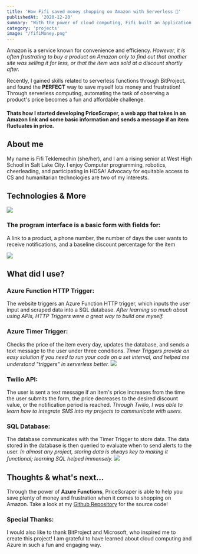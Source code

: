 ```yaml
---
title: 'How Fifi saved money shopping on Amazon with Serverless 🛒'
publishedAt: '2020-12-20'
summary: "With the power of cloud computing, Fifi built an application that helps you save money through alerting you about fluctuations in proudct price."
category: 'projects'
image: "/fifiMoney.png"
---
```


Amazon is a service known for convenience and efficiency. *However, it is often frustrating to buy a product on Amazon only to find out that another site was selling it for less, or that the item was sold at a discount shortly after.*

Recently, I gained skills related to serverless functions through BitProject, and found the **PERFECT** way to save myself lots money and frustration! Through serverless computing, automating the task of observing a product's price becomes a fun and affordable challenge. 

#### Thats how I started developing PriceScraper, a web app that takes in an Amazon link and some basic information and sends a message if an item fluctuates in price.

## About me
My name is Fifi Teklemedhin (she/her), and I am a rising senior at West High School in Salt Lake City. I enjoy Computer programming, robotics, cheerleading, and participating in HOSA! Advocacy for equitable access to CS and humanitarian technologies are two of my interests.

## Technologies & More
![](https://i.imgur.com/Lb4zDge.png)

### The program interface is a basic form with fields for:
A link to a product, a phone number, the number of days the user wants to receive notifications, and a baseline discount percentage for the item

![](https://s3.us-west-2.amazonaws.com/secure.notion-static.com/83d7c950-cc7d-455f-a8ba-467f70091fde/Untitled.png?X-Amz-Algorithm=AWS4-HMAC-SHA256&X-Amz-Credential=AKIAT73L2G45O3KS52Y5%2F20210702%2Fus-west-2%2Fs3%2Faws4_request&X-Amz-Date=20210702T131657Z&X-Amz-Expires=86400&X-Amz-Signature=4a2a5e5dd7b10b44ad4a5a31eec8b19efcedbffb502dadc740baaaa53478fbde&X-Amz-SignedHeaders=host&response-content-disposition=filename%20%3D%22Untitled.png%22)

## What did I use?
### **Azure Function HTTP Trigger:** 
The website triggers an Azure Function HTTP trigger, which inputs the user input and scraped data into a SQL database. *After learning so much about using APIs, HTTP Triggers were a great way to build one myself.*

### **Azure Timer Trigger:** 
Checks the price of the item every day, updates the database, and sends a text message to the user under three conditions. *Timer Triggers provide an easy solution if you need to run your code on a set interval, and helped me understand "triggers" in serverless better.*
![](https://res.cloudinary.com/practicaldev/image/fetch/s--F-uAZiJk--/c_limit%2Cf_auto%2Cfl_progressive%2Cq_66%2Cw_880/https://dev-to-uploads.s3.amazonaws.com/i/0hw5g3njd02y4qv84msn.gif)

### **Twilio API:** 
The user is sent a text message if an item's price increases from the time the user submits the form, the price decreases to the desired discount value, or the notification period is reached. *Through Twilio, I was able to learn how to integrate SMS into my projects to communicate with users.*

### **SQL Database:** 
The database communicates with the Timer Trigger to store data. The data stored in the database is then queried to evaluate when to send alerts to the user. *In almost any project, storing data is always key to making it functional; learning SQL helped immensely.*
![](https://i.imgur.com/C0LUNFE.png)

## Thoughts & what's next...
Through the power of **Azure Functions**, PriceScraper is able to help you save plenty of money and frustration when it comes to shopping on Amazon. Take a look at my [Github Repository](https://github.com/FifiTeklemedhin/BitcampServerlessProjectFinal/tree/main/Bitcamp%20Serverless%20Final%20Project) for the source code!

### Special Thanks:
I would also like to thank BitProject and Microsoft, who inspired me to create this project! I am grateful to have learned about cloud computing and Azure in such a fun and engaging way.